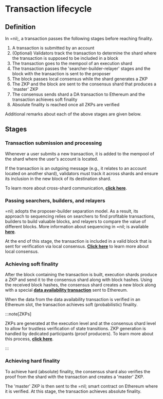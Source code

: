 # Transaction lifecycle

## Definition

In =nil;, a transaction passes the following stages before reaching finality.

1. A transaction is submitted by an account
2. (Optional) Validators track the transaction to determine the shard where the transaction is supposed to be included in a block
3. The transaction goes to the mempool of an execution shard
4. The transaction passes the 'searcher-builder-relayer' stages and the block with the transaction is sent to the proposer
5. The block passes local consensus while the shard generates a ZKP
6. The ZKP and the block are sent to the consensus shard that produces a 'master' ZKP
7. The consensus sends shard a DA transaction to Ethereum and the transaction achieves soft finality
8. Absolute finality is reached once all ZKPs are verified

Additional remarks about each of the above stages are given below.

## Stages

### Transaction submission and processing

Whenever a user submits a new transaction, it is added to the mempool of the shard where the user's account is located.

If the transaction is an outgoing message (e.g., it relates to an account located on another shard), validators must track it across shards and ensure its inclusion in the new block of its destination shard.

To learn more about cross-shard communication, [**click here**](./core-concepts/shards-parallel-execution#message-passing-checks).

### Passing searchers, builders, and relayers

=nil; adopts the proposer-builder separation model. As a result, its approach to sequencing relies on searchers to find profitable transactions, builders to build valuable blocks, and relayers to compare the value of different blocks. More information about sequencing in =nil; is available [**here**](./sequencing).

At the end of this stage, the transaction is included in a valid block that is sent for verification via local consensus. [**Click here**](./shards-parallel-execution#consensus-shard) to learn more about local consensus.

### Achieving soft finality

After the block containing the transaction is built, execution shards produce a ZKP and send it to the consensus shard along with block hashes. Using the received block hashes, the consensus shard creates a new block along with a special [**data availability transaction**](./data-availability) sent to Ethereum. 

When the data from the data availability transaction is verified in an Ethereum slot, the transaction achieves soft (probabilistic) finality.

:::note[ZKPs]

ZKPs are generated at the execution level and at the consensus shard level to allow for trustless verification of state transitions. ZKP generation is handled by dedicated participants (proof producers). To learn more about this process, [**click here**](./finality).

:::


### Achieving hard finality

To achieve hard (absolute) finality, the consensus shard also verifies the proof from the shard with the transaction and creates a 'master' ZKP. 

The 'master' ZKP is then sent to the =nil; smart contract on Ethereum where it is verified. At this stage, the transaction achieves absolute finality.